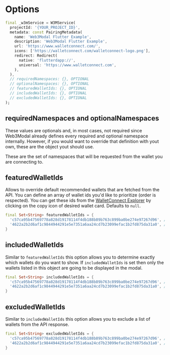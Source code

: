 # Options

```dart
final _w3mService = W3MService(
  projectId: '{YOUR_PROJECT_ID}',
  metadata: const PairingMetadata(
    name: 'Web3Modal Flutter Example',
    description: 'Web3Modal Flutter Example',
    url: 'https://www.walletconnect.com/',
    icons: ['https://walletconnect.com/walletconnect-logo.png'],
    redirect: Redirect(
      native: 'flutterdapp://',
      universal: 'https://www.walletconnect.com',
    ),
  ),
  // requiredNamespaces: {}, OPTIONAL
  // optionalNamespaces: {}, OPTIONAL
  // featuredWalletIds: {}, OPTIONAL
  // includedWalletIds: {}, OPTIONAL
  // excludedWalletIds: {}, OPTIONAL
);
```

## requiredNamespaces and optionalNamespaces

These values are optionals and, in most cases, not required since Web3Modal already defines every required and optional namespace internally. However, if you would want to override that definition with yout own, these are the object yout should use.

These are the set of namespaces that will be requested from the wallet you are connecting to.

## featuredWalletIds

Allows to override default recommended wallets that are fetched from the API. You can define an array of wallet ids you'd like to prioritize (order is respected). You can get these ids from the [WalletConnect Explorer](https://walletconnect.com/explorer?type=wallet) by clicking on the copy icon of desired wallet card. Defaults to `null`.

```dart
final Set<String> featuredWalletIds = {
  'c57ca95b47569778a828d19178114f4db188b89b763c899ba0be274e97267d96', // MetaMask
  '4622a2b2d6af1c9844944291e5e7351a6aa24cd7b23099efac1b2fd875da31a0', // Trust
}
```

## includedWalletIds

Similar to `featuredWalletIds` this option allows you to determine exactly which wallets do you want to show. If `includedWalletIds` is set then only the wallets listed in this object are going to be displayed in the modal.

```dart
final Set<String> includedWalletIds = {
  'c57ca95b47569778a828d19178114f4db188b89b763c899ba0be274e97267d96', // MetaMask
  '4622a2b2d6af1c9844944291e5e7351a6aa24cd7b23099efac1b2fd875da31a0', // Trust
}
```

## excludedWalletIds

Similar to `includedWalletIds` this option allows you to exclude a list of wallets from the API response.

```dart
final Set<String> excludedWalletIds = {
  'c57ca95b47569778a828d19178114f4db188b89b763c899ba0be274e97267d96', // MetaMask
  '4622a2b2d6af1c9844944291e5e7351a6aa24cd7b23099efac1b2fd875da31a0', // Trust
}
```